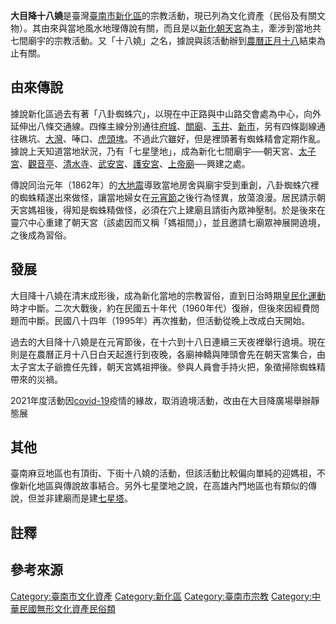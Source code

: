 {{tw monument
|name=大目降十八嬈
|formername=
|image=
|imagename=
|othername=
|formalname=
|level=一般民俗及有關文物{{r|文}}
|class=信仰{{r|文}}
|time=
|date=2009年10月9日{{r|文}}
|material= 
|location=
|when=每年農曆1月18日{{r|文}}
|quantity=
|website=
|reg_url=https://nchdb.boch.gov.tw/assets/overview/folklore/20091009000001
}}
{{taiwanese|hanji  = 大目降十八嬈|holo=Tuā-ba̍k-kàng tsa̍p-peh-hiâu}}
'''大目降十八嬈'''是臺灣[[臺南市|臺南市]][[新化區|新化區]]的宗教活動，現已列為文化資產（民俗及有關文物）{{r|文}}。其由來與當地風水地理傳說有關，而且是以[[新化朝天宮|新化朝天宮]]為主，牽涉到當地共七間廟宇的宗教活動{{r|文}}。又「十八嬈」之名，據說與該活動辦到[[農曆|農曆]][[正月十八|正月十八]]結束為止有關{{r|媽祖}}{{r|神明傳說}}。

== 由來傳說 ==
據說新化區過去有著「八卦蜘蛛穴」，以現在中正路與中山路交會處為中心，向外延伸出八條交通線{{r|老街}}{{r|媽祖}}{{r|神明傳說}}。四條主線分別通往[[臺灣府城|府城]]、[[關廟區|關廟]]、[[玉井區|玉井]]、[[新市區_(台灣)|新市]]，另有四條副線通往礁坑、[[大灣_(臺南市永康區)|大灣]]、唪口、[[虎頭埤|虎頭埤]]{{r|老街}}{{r|媽祖}}。不過此穴雖好，但是裡頭著有蜘蛛精會定期作亂{{r|老街}}{{r|媽祖}}{{r|神明傳說}}。據說上天知道當地狀況，乃有「七星墬地」，成為新化七間廟宇──朝天宮、[[新化太子宮|太子宮]]、[[新化觀音亭|觀音亭]]、[[新化清水寺|清水寺]]、[[新化武安宮|武安宮]]、[[新化天壇護安宮|護安宮]]、[[新化上帝廟|上帝廟]]──興建之處{{r|老街}}{{r|媽祖}}{{r|神明傳說}}。

傳說同治元年（1862年）的[[1862年台南地震|大地震]]導致當地房舍與廟宇受到重創，八卦蜘蛛穴裡的蜘蛛精遂出來做怪，讓當地婦女在[[元宵節|元宵節]]之後行為怪異，放蕩浪漫{{r|媽祖}}。居民請示朝天宮媽祖後，得知是蜘蛛精做怪，必須在穴上建廟且請街內眾神壓制{{r|媽祖}}。於是後來在靈穴中心重建了朝天宮（該處因而又稱「媽祖間」），並且邀請七廟眾神展開遶境，之後成為習俗{{r|媽祖}}。

== 發展 ==
大目降十八嬈在清末成形後，成為新化當地的宗教習俗，直到日治時期[[皇民化運動|皇民化運動]]時才中斷{{r|媽祖}}{{r|神明傳說}}。二次大戰後，約在民國五十年代（1960年代）復辦{{NoteTag|朝天宮主委許滄淵表示是在1966年左右復辦，而《耆老口述歷史──臺南縣鄉土史料》一書則記載是在1970年時復辦{{r|媽祖}}。}}，但後來因經費問題而中斷{{r|媽祖}}。民國八十四年（1995年）再次推動，但活動從晚上改成白天開始{{r|媽祖}}。

過去的大目降十八嬈是在元宵節後，在十六到十八日連續三天夜裡舉行遶境{{r|媽祖}}。現在則是在農曆正月十八日白天起進行到夜晚，各廟神轎與陣頭會先在朝天宮集合，由太子宮太子爺擔任先鋒，朝天宮媽祖押後{{r|媽祖}}。參與人員會手持火把，象徵掃除蜘蛛精帶來的災禍{{r|媽祖}}。

2021年度活動因[[covid-19|covid-19]]疫情的緣故，取消遶境活動，改由在大目降廣場舉辦靜態展

== 其他 ==
臺南麻豆地區也有頂街、下街十八嬈的活動，但該活動比較偏向單純的迎媽祖，不像新化地區與傳說故事結合{{r|神明傳說}}。另外七星墜地之說，在高雄內門地區也有類似的傳說，但並非建廟而是建[[七星墜地|七星塔]]{{r|神明傳說}}。

== 註釋 ==
{{NoteFoot}}

== 參考來源 ==
{{reflist|refs=
<ref name="文">{{cite web|url=https://nchdb.boch.gov.tw/assets/overview/folklore/20091009000001|title=大目降十八嬈|publisher=文化部文化資產局|accessdate=|archive-date=2018-02-04|archive-url=https://web.archive.org/web/20180204193845/https://nchdb.boch.gov.tw/assets/overview/folklore/20091009000001|dead-url=no}}</ref>
<ref name="老街">{{cite book|author=張溪南 |title=《南瀛老街誌》 |publisher=臺南縣政府 |isbn=978-986-00-9689-7 |pages=頁272、273|date=2007年8月}}</ref>
<ref name="媽祖">{{cite book|author=張耘書 |title=《臺南媽祖信仰研究》 |publisher=臺南市政府文化局 |isbn=978-986-03-9415-3 |date=2013-12  |pages=}}</ref>
<ref name="神明傳說">{{cite book|author=許書銘、簡辰全、洪郁程 |title=《南瀛神明傳說誌》|publisher=臺南縣政府 |isbn=978-986-02-3581-4 |date=2010-06 |pages=頁211─216}}</ref>
}}

[[Category:臺南市文化資產|Category:臺南市文化資產]]
[[Category:新化區|Category:新化區]]
[[Category:臺南市宗教|Category:臺南市宗教]]
[[Category:中華民國無形文化資產民俗類|Category:中華民國無形文化資產民俗類]]
